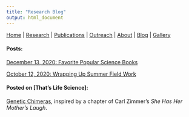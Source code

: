 ```yaml
---
title: "Research Blog"
output: html_document
---
```


[Home](index.html)  |  [Research](research.html)  |  [Publications](pubs.html)  |  [Outreach](outreach.html)  |  [About](about.html) | [Blog](blog.html) | [Gallery](gallery.html)

#### Posts: 

[December 13, 2020: Favorite Popular Science Books](blog_2.html)

[October 12, 2020: Wrapping Up Summer Field Work](blog_1.html)

#### Posted on [That's Life Science]: 

[Genetic Chimeras](http://thatslifesci.com/2019-06-24-Chimeras-Are-Real-AFowler/), inspired by a chapter of Carl Zimmer's *She Has Her Mother's Laugh*. 